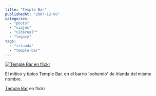 ```yaml
---
title: "Temple Bar"
publishedAt: "2007-12-06"
categories: 
  - "photo"
  - "viajes"
  - "vidareal™"
  - "legacy"
tags: 
  - "irlanda"
  - "temple-bar"
---
```


[![Temple Bar en flickr](http://farm3.static.flickr.com/2339/2089015328_5a88dc3182.jpg)](http://www.flickr.com/photos/ryck/2089015328/ "Temple Bar")

El mítico y típico Temple Bar, en el barrio 'bohemio' de Irlanda del mismo nombre.

[Temple Bar](http://www.flickr.com/photos/ryck/2089015328/) en flickr
